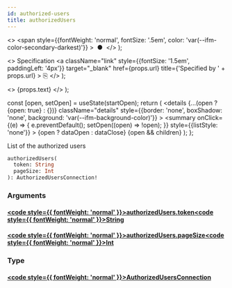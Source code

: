 ```yaml
---
id: authorized-users
title: authorizedUsers
---
```


  <>
    <span
      style={{fontWeight: 'normal', fontSize: '.5em', color: 'var(--ifm-color-secondary-darkest)'}}
    >
      &nbsp;●&nbsp;
    </span>
  </>
);

  <>
    Specification
    <a
      className="link"
      style={{fontSize: '1.5em', paddingLeft: '4px'}}
      target="_blank"
      href={props.url}
      title={'Specified by ' + props.url}
    >
      ⎘
    </a>
  </>
);

  <>
    <span className={props.class}>{props.text}</span>
  </>
);


  const [open, setOpen] = useState(startOpen);
  return (
    <details
      {...(open ? {open: true} : {})}
      className="details"
      style={{border: 'none', boxShadow: 'none', background: 'var(--ifm-background-color)'}}
    >
      <summary
        onClick={(e) => {
          e.preventDefault();
          setOpen((open) => !open);
        }}
        style={{listStyle: 'none'}}
      >
        {open ? dataOpen : dataClose}
      </summary>
      {open && children}
    </details>
  );
};

List of the authorized users

```graphql
authorizedUsers(
  token: String
  pageSize: Int
): AuthorizedUsersConnection!
```

### Arguments

#### [<code style={{ fontWeight: 'normal' }}>authorizedUsers.<b>token</b></code>](#)<Bullet />[<code style={{ fontWeight: 'normal' }}><b>String</b></code>](/docs/apis/graphql/types/scalars/string.mdx) <Badge class="badge badge--secondary " text="scalar"/>

#### [<code style={{ fontWeight: 'normal' }}>authorizedUsers.<b>pageSize</b></code>](#)<Bullet />[<code style={{ fontWeight: 'normal' }}><b>Int</b></code>](/docs/apis/graphql/types/scalars/int.mdx) <Badge class="badge badge--secondary " text="scalar"/>

### Type

#### [<code style={{ fontWeight: 'normal' }}><b>AuthorizedUsersConnection</b></code>](/docs/apis/graphql/types/objects/authorized-users-connection.mdx) <Badge class="badge badge--secondary " text="object"/>
